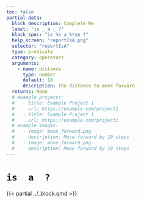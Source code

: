 ```yaml
---
toc: false
partial-data:
  block_description: Complete Me
  label: "is _ a _ ?"
  block_spec: "is %s a %typ ?"
  help_screen: "reportIsA.png"
  selector: "reportIsA"
  type: predicate
  category: operators
  arguments:
    - name: distance
      type: number
      default: 10
      description: The distance to move forward
  returns: None
  # example_projects:
  #   - title: Example Project 1
  #     url: https://example.com/project1
  #   - title: Example Project 1
  #     url: https://example.com/project1
  # example_images:
  #   - image: move_forward.png
  #     description: Move forward by 10 steps
  #   - image: move_forward.png
  #     description: Move forward by 10 steps
---
```


# `is  a  ?` { .unnumbered }

{{< partial ../_block.qmd >}}
